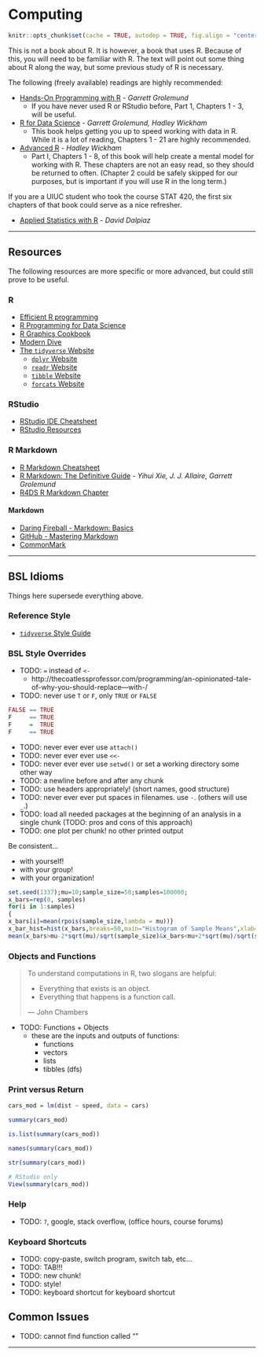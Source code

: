 # Computing

```r
knitr::opts_chunk$set(cache = TRUE, autodep = TRUE, fig.align = "center")
```

This is not a book about R. It is however, a book that uses R. Because of this, you will need to be familiar with R. The text will point out some thing about R along the way, but some previous study of R is necessary.

The following (freely available) readings are highly recommended:

- [Hands-On Programming with R](https://rstudio-education.github.io/hopr/) - *Garrett Grolemund*
  - If you have never used R or RStudio before, Part 1, Chapters 1 - 3, will be useful.
- [R for Data Science](https://r4ds.had.co.nz/) - *Garrett Grolemund, Hadley Wickham*
  - This book helps getting you up to speed working with data in R. While it is a lot of reading, Chapters 1 - 21 are highly recommended. 
- [Advanced R](https://adv-r.hadley.nz/) - *Hadley Wickham*
  - Part I, Chapters 1 - 8, of this book will help create a mental model for working with R. These chapters are not an easy read, so they should be returned to often. (Chapter 2 could be safely skipped for our purposes, but is important if you will use R in the long term.)

If you are a UIUC student who took the course STAT 420, the first six chapters of that book could serve as a nice refresher.

- [Applied Statistics with R](https://daviddalpiaz.github.io/appliedstats/) - *David Dalpiaz*

***

## Resources

The following resources are more specific or more advanced, but could still prove to be useful.

### R

- [Efficient R programming](https://csgillespie.github.io/efficientR/)
- [R Programming for Data Science](https://bookdown.org/rdpeng/rprogdatascience/)
- [R Graphics Cookbook](https://r-graphics.org/)
- [Modern Dive](https://moderndive.com/index.html)
- [The `tidyverse` Website](tidyverse.org/)
  - [`dplyr` Website](https://dplyr.tidyverse.org/)
  - [`readr` Website](https://readr.tidyverse.org/)
  - [`tibble` Website](https://tibble.tidyverse.org/)
  - [`forcats` Website](https://forcats.tidyverse.org/)

### RStudio

- [RStudio IDE Cheatsheet](https://resources.rstudio.com/rstudio-cheatsheets/rstudio-ide-cheat-sheet)
- [RStudio Resources](https://resources.rstudio.com/)

### R Markdown

- [R Markdown Cheatsheet](https://resources.rstudio.com/rstudio-cheatsheets/rmarkdown-2-0-cheat-sheet)
- [R Markdown: The Definitive Guide](https://bookdown.org/yihui/rmarkdown/) - *Yihui Xie, J. J. Allaire, Garrett Grolemund*
- [R4DS R Markdown Chapter](https://r4ds.had.co.nz/r-markdown.html)

#### Markdown

- [Daring Fireball - Markdown: Basics](https://daringfireball.net/projects/markdown/basics)
- [GitHub - Mastering Markdown](https://guides.github.com/features/mastering-markdown/)
- [CommonMark](https://commonmark.org/)

***

## BSL Idioms

Things here supersede everything above.

### Reference Style

- [`tidyverse` Style Guide](https://style.tidyverse.org/)

### BSL Style Overrides

- TODO: `=` instead of `<-`
  - http://thecoatlessprofessor.com/programming/an-opinionated-tale-of-why-you-should-replace---with-/
- TODO: never use `T` or `F`, only `TRUE` or `FALSE`

```r
FALSE == TRUE
F     == TRUE
F     =  TRUE
F     == TRUE
```

- TODO: never ever ever use `attach()`
- TODO: never ever ever use `<<-`
- TODO: never ever ever use `setwd()` or set a working directory some other way
- TODO: a newline before and after any chunk
- TODO: use headers appropriately! (short names, good structure)
- TODO: never ever ever put spaces in filenames. use `-`. (others will use `_`.)
- TODO: load all needed packages at the beginning of an analysis in a single chunk (TODO: pros and cons of this approach)
- TODO: one plot per chunk! no other printed output

Be consistent...

- with yourself!
- with your group!
- with your organization!

```r
set.seed(1337);mu=10;sample_size=50;samples=100000;
x_bars=rep(0, samples)
for(i in 1:samples)
{
x_bars[i]=mean(rpois(sample_size,lambda = mu))}
x_bar_hist=hist(x_bars,breaks=50,main="Histogram of Sample Means",xlab="Sample Means",col="darkorange",border = "dodgerblue")
mean(x_bars>mu-2*sqrt(mu)/sqrt(sample_size)&x_bars<mu+2*sqrt(mu)/sqrt(sample_size))
```

### Objects and Functions

> To understand computations in R, two slogans are helpful:
> 
> - Everything that exists is an object. 
> - Everything that happens is a function call. 
>
> — John Chambers

- TODO: Functions + Objects
  - these are the inputs and outputs of functions:
    - functions
    - vectors
    - lists
    - tibbles (dfs)

### Print versus Return

```r
cars_mod = lm(dist ~ speed, data = cars)
```

```r
summary(cars_mod)
```

```r
is.list(summary(cars_mod))
```

```r
names(summary(cars_mod))
```

```r
str(summary(cars_mod))
```

```r
# RStudio only
View(summary(cars_mod))
```

### Help

- TODO: `?`, google, stack overflow, (office hours, course forums)

### Keyboard Shortcuts

- TODO: copy-paste, switch program, switch tab, etc...
- TODO: TAB!!!
- TODO: new chunk!
- TODO: style!
- TODO: keyboard shortcut for keyboard shortcut

## Common Issues

- TODO: cannot find function called ""

***
